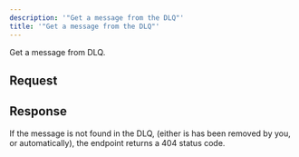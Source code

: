 ```yaml
---
description: '"Get a message from the DLQ"'
title: '"Get a message from the DLQ"'
---
```

Get a message from DLQ.
## Request
## Response
If the message is not found in the DLQ, (either is has been removed by you, or automatically), the endpoint returns a 404 status code.